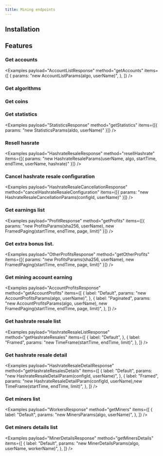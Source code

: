 ```yaml
---
title: Mining endpoints
---
```



<RepoBadges artifact="mining" />

## Installation

<ArtifactInstall repo="mining" />

## Features

### Get accounts

<Examples
    payload="AccountListResponse"
    method="getAccounts"
    items={[
        {
            params: "new AccountListParams(algo, userName)",
        },
    ]}
/>

### Get algorithms

<Examples payload="AlgorithmsResponse" method="getAlgorithms" items={[{}]} />

### Get coins

<Examples payload="CoinsResponse" method="getCoins" items={[{}]} />

### Get statistics

<Examples
    payload="StatisticsResponse"
    method="getStatistics"
    items={[{ params: "new StatisticsParams(aldo, userName)" }]}
/>

### Resell hasrate

<Examples
    payload="HashrateResaleResponse"
    method="resellHashrate"
    items={[{ params: "new HashrateResaleParams(userName, algo, startTime, endTime, userName, hashrate)" }]}
/>

### Cancel hashrate resale configuration

<Examples
    payload="HashrateResaleCancellationResponse"
    method="cancelHashrateResaleConfiguration"
    items={[{ params: "new HashrateResaleCancellationParams(configId, userName)" }]}
/>

### Get earnings list

<Examples
    payload="ProfitResponse"
    method="getProfits"
    items={[{ params: "new ProfitsParams(sha256, userName), new FramedPaging(startTime, endTime, page, limit)" }]}
/>

### Get extra bonus list.

<Examples
    payload="OtherProfitsResponse"
    method="getOtherProfits"
    items={[{ params: "new ProfitsParams(sha256, userName), new FramedPaging(startTime, endTime, page, limit)" }]}
/>

### Get mining account earning

<Examples
    payload="AccountProfitsResponse"
    method="getAccountProfits"
    items={[
        {
            label: "Default",
            params: "new AccountProfitsParams(algo, userName)",
        },
        {
            label: "Paginated",
            params: "new AccountProfitsParams(algo, userName), new FramedPaging(startTime, endTime, page, limit)",
        },
    ]}
/>

### Get hashrate resale list

<Examples
    payload="HashrateResaleListResponse"
    method="getHashrateResales"
    items={[
        {
            label: "Default",
        },
        {
            label: "Framed",
            params: "new TimeFrame(startTime, endTime, limit)",
        },
    ]}
/>

### Get hashrate resale detail

<Examples
    payload="HashrateResaleDetailResponse"
    method="getHashrateResalesDetails"
    items={[
        {
            label: "Default",
            params: "new HashrateResaleDetailParam(configId, userName)",
        },
        {
            label: "Framed",
            params: "new HashrateResaleDetailParam(configId, userName),new TimeFrame(startTime, endTime, limit)",
        },
    ]}
/>

### Get miners list

<Examples
    payload="WorkersResponse"
    method="getMiners"
    items={[
        {
            label: "Default",
            params: "new MinersParams(algo, userName)",
        },
    ]}
/>

### Get miners details list

<Examples
    payload="MinerDetailsResponse"
    method="getMinersDetails"
    items={[
        {
            label: "Default",
            params: "new MinerDetailsParams(algo, userName, workerName)",
        },
    ]}
/>
